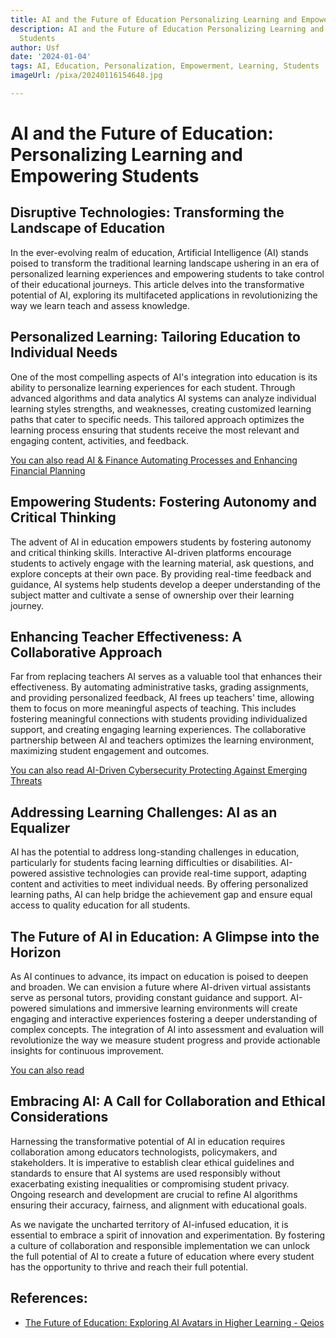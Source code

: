 ```yaml
---
title: AI and the Future of Education Personalizing Learning and Empowering Students
description: AI and the Future of Education Personalizing Learning and Empowering
  Students
author: Usf
date: '2024-01-04'
tags: AI, Education, Personalization, Empowerment, Learning, Students
imageUrl: /pixa/20240116154648.jpg

---
```

# AI and the Future of Education:  Personalizing Learning  and Empowering  Students

## Disruptive Technologies: Transforming  the Landscape of Education

In the ever-evolving realm of education, Artificial Intelligence (AI)  stands poised to transform the traditional  learning landscape  ushering in an era of personalized learning experiences and empowering students to  take  control of their educational  journeys. This article delves into the transformative potential of AI, exploring its multifaceted applications in revolutionizing the way we  learn teach and assess knowledge.

## Personalized Learning: Tailoring Education to Individual Needs

One  of the most compelling  aspects of AI's integration into education is its ability to personalize learning experiences for each student. Through advanced algorithms and data analytics AI systems can analyze individual learning styles strengths, and weaknesses,  creating customized learning paths that cater to specific needs. This tailored  approach optimizes the learning process ensuring that students receive the most  relevant and engaging content, activities, and feedback.

[You can  also read AI & Finance Automating Processes and Enhancing Financial Planning](AI%20%26%20Finance%20Automating%20Processes%20and%20Enhancing%20Financial%20Planning)


## Empowering Students: Fostering Autonomy and Critical Thinking

The advent of AI in  education empowers students  by fostering autonomy and  critical  thinking  skills.  Interactive AI-driven platforms  encourage  students to actively engage with the learning material, ask questions, and explore concepts at their own pace. By  providing real-time feedback and guidance, AI systems help  students develop a  deeper  understanding of  the  subject matter and  cultivate a sense of ownership over their learning journey.

## Enhancing Teacher Effectiveness: A Collaborative Approach

Far  from replacing teachers AI serves as a valuable tool that enhances their effectiveness. By automating administrative tasks, grading assignments, and providing personalized feedback, AI frees up teachers' time, allowing them  to focus on more meaningful aspects of teaching. This includes fostering meaningful connections with students providing individualized support, and  creating engaging  learning experiences. The collaborative partnership between AI and  teachers optimizes the  learning environment, maximizing student engagement and outcomes.

[You can also read AI-Driven Cybersecurity Protecting Against Emerging Threats](AI-Driven%20Cybersecurity%20Protecting%20Against%20Emerging%20Threats)


## Addressing Learning Challenges: AI as an Equalizer

AI has the potential to address long-standing challenges in education, particularly for students facing learning  difficulties or disabilities.  AI-powered  assistive technologies can provide real-time support,  adapting content and activities to meet individual needs. By offering personalized  learning paths, AI can help bridge  the  achievement gap and ensure  equal access to quality education for all students.

## The Future of  AI in Education: A Glimpse into the Horizon

As AI continues to  advance, its  impact on education is poised to deepen and broaden. We can envision a future where AI-driven virtual assistants serve as  personal tutors, providing constant guidance and support. AI-powered simulations and immersive learning environments will create engaging and interactive experiences fostering a deeper understanding of complex concepts. The integration of AI into assessment and evaluation will revolutionize the way we measure student progress and provide actionable insights for continuous improvement.

[You can also read ]()


## Embracing AI: A Call for Collaboration and  Ethical Considerations

Harnessing  the transformative potential of AI in education requires  collaboration among educators technologists, policymakers, and stakeholders. It is  imperative to establish clear ethical guidelines and  standards to ensure that AI systems are used responsibly without exacerbating existing inequalities or compromising student privacy. Ongoing research and development are crucial to refine AI algorithms ensuring their accuracy, fairness, and alignment with educational goals.

As we navigate the uncharted territory of AI-infused education, it is essential to embrace a spirit of innovation  and experimentation. By fostering a culture of collaboration and responsible implementation we can unlock the full potential of AI to create a future  of education where every student has  the opportunity to thrive and reach their full potential.

## References:
- [The Future of Education: Exploring AI Avatars in Higher Learning - Qeios](https://www.qeios.com/read/80Z989)
